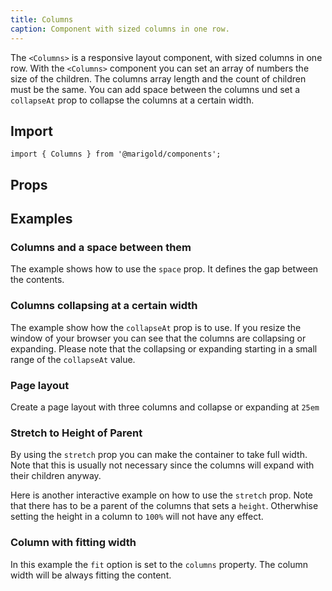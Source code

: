 ```yaml
---
title: Columns
caption: Component with sized columns in one row.
---
```


The `<Columns>` is a responsive layout component, with sized columns in one row.
With the `<Columns>` component you can set an array of numbers the size of the children. The columns array length and the count of children must be the same. You can add space between the columns und set a `collapseAt` prop to collapse the columns at a certain width.

## Import

```tsx
import { Columns } from '@marigold/components';
```

## Props

<PropsTable component={title} />

## Examples

### Columns and a space between them

The example shows how to use the `space` prop. It defines the gap between the contents.

<ComponentDemo file="./space-columns.demo.tsx" />

### Columns collapsing at a certain width

The example show how the `collapseAt` prop is to use. If you resize the window of your browser you can see that the columns are collapsing or expanding. Please note that the collapsing or expanding starting in a small range of the `collapseAt` value.

<ComponentDemo file="./collapse-columns.demo.tsx" />

### Page layout

Create a page layout with three columns and collapse or expanding at `25em`

<ComponentDemo file="./layout-columns.demo.tsx" />

### Stretch to Height of Parent

By using the `stretch` prop you can make the container to take full width. Note that this is usually not necessary since the columns will expand with their children anyway.

<ComponentDemo file="./stretch-columns.demo.tsx" />

Here is another interactive example on how to use the `stretch` prop. Note that there has to be a parent of the columns that sets a `height`. Otherwhise setting the height in a column to `100%` will not have any effect.

<ComponentDemo file="./stretch-columns-switch.demo.tsx" />

### Column with fitting width

In this example the `fit` option is set to the `columns` property. The column width will be always fitting the content.

<ComponentDemo file="./fit-width-columns.demo.tsx" />
